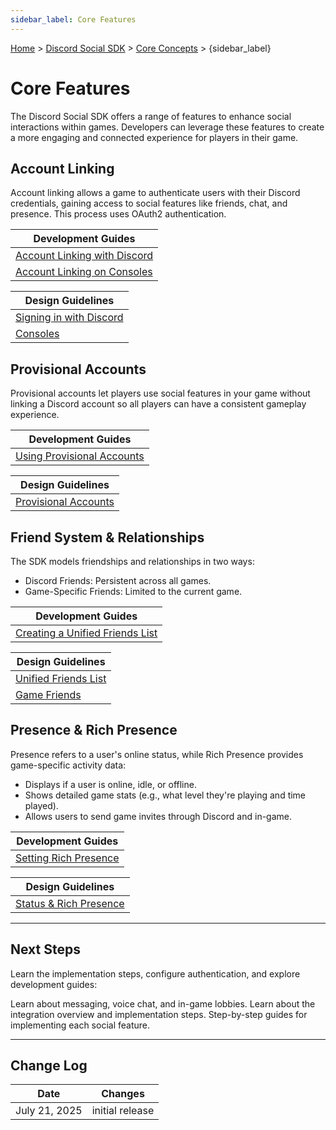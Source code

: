 ```yaml
---
sidebar_label: Core Features
---
```


[Home](/docs/intro) > [Discord Social SDK](/docs/discord-social-sdk/overview) > [Core Concepts](/docs/discord-social-sdk/core-concepts) > {sidebar_label}

# Core Features

The Discord Social SDK offers a range of features to enhance social interactions within games. Developers can leverage these features to create a more engaging and connected experience for players in their game.

## Account Linking

Account linking allows a game to authenticate users with their Discord credentials, gaining access to social features like friends, chat, and presence. This process uses OAuth2 authentication.

| Development Guides                                                                                       |
|----------------------------------------------------------------------------------------------------------|
| [Account Linking with Discord](/docs/discord-social-sdk/development-guides/account-linking-with-discord) |
| [Account Linking on Consoles](/docs/discord-social-sdk/development-guides/account-linking-on-consoles)   |

| Design Guidelines                                                                |
|----------------------------------------------------------------------------------|
| [Signing in with Discord](/docs/discord-social-sdk/design-guidelines/signing-in) |
| [Consoles](/docs/discord-social-sdk/design-guidelines/consoles)                  |

## Provisional Accounts

Provisional accounts let players use social features in your game without linking a Discord account so all players can have a consistent gameplay experience.

| Development Guides                                                                                   |
|------------------------------------------------------------------------------------------------------|
| [Using Provisional Accounts](/docs/discord-social-sdk/development-guides/using-provisional-accounts) |

| Design Guidelines                                                                       |
|-----------------------------------------------------------------------------------------|
| [Provisional Accounts](/docs/discord-social-sdk/design-guidelines/provisional-accounts) |

## Friend System & Relationships

The SDK models friendships and relationships in two ways:

- Discord Friends: Persistent across all games.
- Game-Specific Friends: Limited to the current game.

| Development Guides                                                                                             |
|----------------------------------------------------------------------------------------------------------------|
| [Creating a Unified Friends List](/docs/discord-social-sdk/development-guides/creating-a-unified-friends-list) |

| Design Guidelines                                                                       |
|-----------------------------------------------------------------------------------------|
| [Unified Friends List](/docs/discord-social-sdk/design-guidelines/provisional-accounts) |
| [Game Friends](/docs/discord-social-sdk/design-guidelines/game-friends)                 |

## Presence & Rich Presence

Presence refers to a user's online status, while Rich Presence provides game-specific activity data:

- Displays if a user is online, idle, or offline.
- Shows detailed game stats (e.g., what level they're playing and time played).
- Allows users to send game invites through Discord and in-game.

| Development Guides                                                                         |
|--------------------------------------------------------------------------------------------|
| [Setting Rich Presence](/docs/discord-social-sdk/development-guides/setting-rich-presence) |

| Design Guidelines                                                                         |
|-------------------------------------------------------------------------------------------|
| [Status & Rich Presence](/docs/discord-social-sdk/design-guidelines/status-rich-presence) |


---

## Next Steps

Learn the implementation steps, configure authentication, and explore development guides:

<Container>
    <Card title="Communication Features" link="/docs/discord-social-sdk/core-concepts/communication-features"
          icon="PhoneCallIcon">
        Learn about messaging, voice chat, and in-game lobbies.
    </Card>
    <Card title="Integration Overview"
          link="/docs/discord-social-sdk/core-concepts/integration-overview" icon="HammerIcon">
        Learn about the integration overview and implementation steps.
    </Card>
    <Card title="Development Guides" link="/docs/discord-social-sdk/development-guides" icon="BookCheckIcon">
        Step-by-step guides for implementing each social feature.
    </Card>
</Container>

---

## Change Log

| Date          | Changes         |
|---------------|-----------------|
| July 21, 2025 | initial release |
